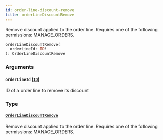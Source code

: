 ```yaml
---
id: order-line-discount-remove
title: orderLineDiscountRemove
---
```


Remove discount applied to the order line. Requires one of the following permissions: MANAGE_ORDERS.

```graphql
orderLineDiscountRemove(
  orderLineId: ID!
): OrderLineDiscountRemove
```

### Arguments

#### `orderLineId` ([`ID`](../../../developer/api-reference/scalars/id))

ID of a order line to remove its discount

### Type

#### [`OrderLineDiscountRemove`](../../../developer/api-reference/objects/order-line-discount-remove)

Remove discount applied to the order line. Requires one of the following permissions: MANAGE_ORDERS.
